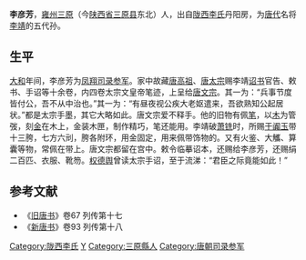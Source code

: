 {{Otheruses|other=名为李彥芳的其他人物|李芳 (永樂乙未進士)}}

'''李彦芳'''，[[雍州_(后赵)|雍州]][[三原县|三原]]（今[[陕西省|陕西省]][[三原县|三原县]]东北）人，出自[[陇西李氏|陇西李氏]]丹阳房，为[[唐代|唐代]]名将[[李靖|李靖]]的五代孙。

== 生平 ==
[[大和_(唐朝)|大和]]年间，李彦芳为[[鳳翔府|凤翔]][[司录参军|司录参军]]。家中故藏[[唐高祖|唐高祖]]、[[唐太宗|唐太宗]]赐李靖[[诏书|诏书]]官告、敕书、手诏等十余卷，内四卷太宗文皇帝笔迹，上呈给[[唐文宗|唐文宗]]。其一为：“兵事节度皆付公，吾不从中治也。”其一为：“有昼夜视公疾大老妪遣来，吾欲熟知公起居状。”都是太宗手墨，其它大略如此。唐文宗爱不释手。他的旧物有佩[[笔|笔]]，以[[木|木]]为管弢，刻[[金|金]]在木上，金装木匣，制作精巧，笔还能用。李靖破[[萧铣|萧铣]]时，所赐[[于阗|于阗]][[玉|玉]]带十三胯，七方六刓，胯各附环，用金固定，用来佩带饰物的。又有火鉴、大觿、算囊等物，常佩在带上。唐文宗都留在宫中。敕令临摹诏本，还赐给李彦芳，还赐绢二百匹、衣服、靴笏。[[权德舆|权德舆]]曾读太宗手诏，至于流涕：“君臣之际竟能如此！”

== 参考文献 ==
* 《[[旧唐书|旧唐书]]》卷67 列传第十七
* 《[[新唐书|新唐书]]》卷93 列传第十八

{{Authority control}}

{{DEFAULTSORT:L}}
[[Category:陇西李氏|Category:陇西李氏]]
[[Category:李姓|Y]]
[[Category:三原縣人|Category:三原縣人]]
[[Category:唐朝司录参军|Category:唐朝司录参军]]


{{唐朝官员小作品}}